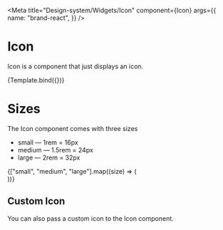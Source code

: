 
<Meta
  title="Design-system/Widgets/Icon"
  component={Icon}
  args={{
    name: "brand-react",
  }}
/>


# Icon

Icon is a component that just displays an icon.

<Canvas>
  <Story name="Icon">{Template.bind({})}</Story>
</Canvas>

<ArgsTable story="Icon" of={Icon} />

# Sizes

The Icon component comes with three sizes

- small — 1rem = 16px
- medium — 1.5rem = 24px
- large — 2rem = 32px

<Story name="Size">
  <div style={{ display: "flex", gap: "10px", flexWrap: "wrap" }}>
    {["small", "medium", "large"].map((size) => (
      <div key={size}>
        <Icon size={size} name="home" />
      </div>
    ))}
  </div>
</Story>

## Custom Icon

You can also pass a custom icon to the Icon component.

<Story name="Custom Icon">
  <Icon icon={EmotionHappyLineIcon} />
</Story>
